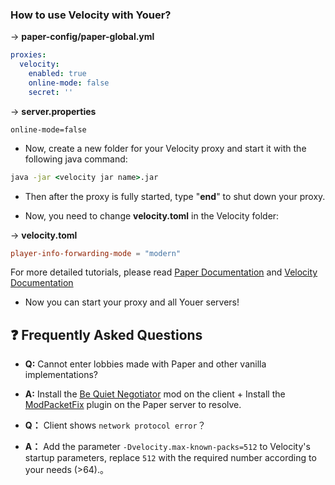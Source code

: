 ### How to use Velocity with Youer?

-> **paper-config/paper-global.yml**

```yaml
proxies:
  velocity:
    enabled: true
    online-mode: false
    secret: ''
```

-> **server.properties**

```properties
online-mode=false
```

- Now, create a new folder for your Velocity proxy and start it with the following java command:

```bat
java -jar <velocity jar name>.jar
```

- Then after the proxy is fully started, type "**end**" to shut down your proxy.

- Now, you need to change **velocity.toml** in the Velocity folder:

-> **velocity.toml**

```toml
player-info-forwarding-mode = "modern"
```


For more detailed tutorials, please read [Paper Documentation](https://docs.papermc.io/paper/) and [Velocity Documentation](https://docs.papermc.io/velocity)

- Now you can start your proxy and all Youer servers!

## ❓ Frequently Asked Questions
 - **Q:** Cannot enter lobbies made with Paper and other vanilla implementations?
 - **A:** Install the [Be Quiet Negotiator](https://modrinth.com/mod/be-quiet-negotiator) mod on the client + Install the [ModPacketFix](https://github.com/MohistMC/ModPacketFix) plugin on the Paper server to resolve.

 - **Q：** Client shows ```network protocol error```？
 - **A：** Add the parameter ```-Dvelocity.max-known-packs=512``` to Velocity's startup parameters, replace ```512``` with the required number according to your needs (>64).。
